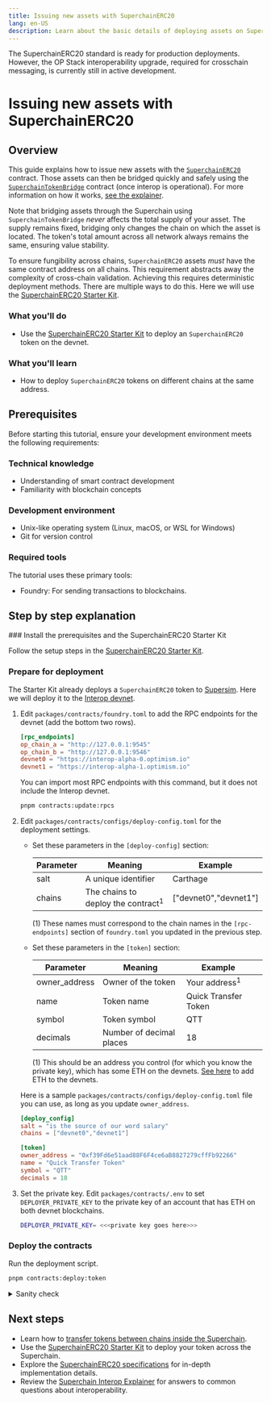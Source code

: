 ```yaml
---
title: Issuing new assets with SuperchainERC20
lang: en-US
description: Learn about the basic details of deploying assets on SuperchainERC20
---
```



<Callout>
  The SuperchainERC20 standard is ready for production deployments.
  However, the OP Stack interoperability upgrade, required for crosschain messaging, is currently still in active development.
</Callout>

# Issuing new assets with SuperchainERC20

## Overview

This guide explains how to issue new assets with the [`SuperchainERC20`](https://github.com/ethereum-optimism/optimism/blob/develop/packages/contracts-bedrock/src/L2/SuperchainERC20.sol) contract.
Those assets can then be bridged quickly and safely using the [`SuperchainTokenBridge`](https://github.com/ethereum-optimism/optimism/blob/develop/packages/contracts-bedrock/src/L2/SuperchainTokenBridge.sol) contract (once interop is operational).
For more information on how it works, [see the explainer](/stack/interop/superchain-erc20).

Note that bridging assets through the Superchain using `SuperchainTokenBridge` *never* affects the total supply of your asset.
The supply remains fixed, bridging only changes the chain on which the asset is located.
The token's total amount across all network always remains the same, ensuring value stability.

To ensure fungibility across chains, `SuperchainERC20` assets *must* have the same contract address on all chains.
This requirement abstracts away the complexity of cross-chain validation.
Achieving this requires deterministic deployment methods. There are multiple ways to do this.
Here we will use the [SuperchainERC20 Starter Kit](/app-developers/starter-kit).

### What you'll do

*   Use the [SuperchainERC20 Starter Kit](/app-developers/starter-kit) to deploy an `SuperchainERC20` token on the devnet.

### What you'll learn

*   How to deploy `SuperchainERC20` tokens on different chains at the same address.

## Prerequisites

Before starting this tutorial, ensure your development environment meets the following requirements:

### Technical knowledge

*   Understanding of smart contract development
*   Familiarity with blockchain concepts

### Development environment

*   Unix-like operating system (Linux, macOS, or WSL for Windows)
*   Git for version control

### Required tools

The tutorial uses these primary tools:

*   Foundry: For sending transactions to blockchains.

## Step by step explanation

<Steps>
  ### Install the prerequisites and the SuperchainERC20 Starter Kit

  Follow the setup steps in the [SuperchainERC20 Starter Kit](/app-developers/starter-kit#setup).

  ### Prepare for deployment

  The Starter Kit already deploys a `SuperchainERC20` token to [Supersim](../tools/supersim).
  Here we will deploy it to the [Interop devnet](../tools/devnet).

  1.  Edit `packages/contracts/foundry.toml` to add the RPC endpoints for the devnet (add the bottom two rows).

      ```toml
      [rpc_endpoints]
      op_chain_a = "http://127.0.0.1:9545"
      op_chain_b = "http://127.0.0.1:9546"
      devnet0 = "https://interop-alpha-0.optimism.io"
      devnet1 = "https://interop-alpha-1.optimism.io"
      ```

      You can import most RPC endpoints with this command, but it does not include the Interop devnet.

      ```sh
      pnpm contracts:update:rpcs
      ```

  2.  Edit `packages/contracts/configs/deploy-config.toml` for the deployment settings.

      *   Set these parameters in the `[deploy-config]` section:

          | Parameter | Meaning                                       | Example                |
          | --------- | --------------------------------------------- | ---------------------- |
          | salt      | A unique identifier                           | Carthage               |
          | chains    | The chains to deploy the contract<sup>1</sup> | \["devnet0","devnet1"] |

          (1) These names must correspond to the chain names in the `[rpc-endpoints]` section of `foundry.toml` you updated in the previous step.

      *   Set these parameters in the `[token]` section:

          | Parameter      | Meaning                  | Example                  |                                            |
          | -------------- | ------------------------ | ------------------------ | ------------------------------------------ |
          | owner\_address | Owner of the token       | Your address<sup>1</sup> |                                            |
          | name           | Token name               | Quick Transfer Token     |                                            |
          | symbol         | Token symbol             | QTT                      |                                            |
          | decimals       | Number of decimal places | 18                       |                                            |

          (1) This should be an address you control (for which you know the private key), which has some ETH on the devnets.
          [See here](/stack/interop/tools/devnet#sending-eth-to-the-interop-devnets) to add ETH to the devnets.

      Here is a sample `packages/contracts/configs/deploy-config.toml` file you can use, as long as you update `owner_address`.

      ```toml
      [deploy_config]
      salt = "is the source of our word salary"
      chains = ["devnet0","devnet1"]

      [token]
      owner_address = "0xf39Fd6e51aad88F6F4ce6aB8827279cffFb92266"
      name = "Quick Transfer Token"
      symbol = "QTT"
      decimals = 18
      ```

  3.  Set the private key.
      Edit `packages/contracts/.env` to set `DEPLOYER_PRIVATE_KEY` to the private key of an account that has ETH on both devnet blockchains.

      ```sh
      DEPLOYER_PRIVATE_KEY= <<<private key goes here>>>
      ```

  ### Deploy the contracts

  Run the deployment script.

  ```sh
  pnpm contracts:deploy:token
  ```

  <details>
    <summary>Sanity check</summary>

    1.  Set `TOKEN_ADDRESS` to the address where the token is deployed.

        ```sh
        TOKEN_ADDRESS=0x322f4aF25D370BE2A2C74eEFf0DD0d2AF2e7eD75
        ```

    2.  Set `PRIVATE_KEY` to the private key for the owner address.

        ```sh
        PRIVATE_KEY= <<<private key goes here>>>
        ```

    3.  Mint tokens for an address you control on both chains.
        The owner address is the easiest to use.

        ```sh
        OWNER_ADDRESS=`cast wallet address --private-key $PRIVATE_KEY`
        RPC_DEV0=https://interop-alpha-0.optimism.io
        RPC_DEV1=https://interop-alpha-1.optimism.io
        cast send --private-key $PRIVATE_KEY $TOKEN_ADDRESS "mintTo(address,uint256)" $OWNER_ADDRESS 1000 --rpc-url $RPC_DEV0
        cast send --private-key $PRIVATE_KEY $TOKEN_ADDRESS "mintTo(address,uint256)" $OWNER_ADDRESS 2000 --rpc-url $RPC_DEV1       
        ```

    4.  Check the balance of the owner address on both blockchains.

        ```sh
        cast call $TOKEN_ADDRESS "balanceOf(address)" $OWNER_ADDRESS --rpc-url $RPC_DEV0 | cast to-dec        
        cast call $TOKEN_ADDRESS "balanceOf(address)" $OWNER_ADDRESS --rpc-url $RPC_DEV1 | cast to-dec
        ```
  </details>
</Steps>

## Next steps

*   Learn how to [transfer tokens between chains inside the Superchain](transfer-superchainERC20).
*   Use the [SuperchainERC20 Starter Kit](/app-developers/starter-kit) to deploy your token across the Superchain.
*   Explore the [SuperchainERC20 specifications](https://specs.optimism.io/interop/token-bridging.html) for in-depth implementation details.
*   Review the [Superchain Interop Explainer](/stack/interop/explainer) for answers to common questions about interoperability.
